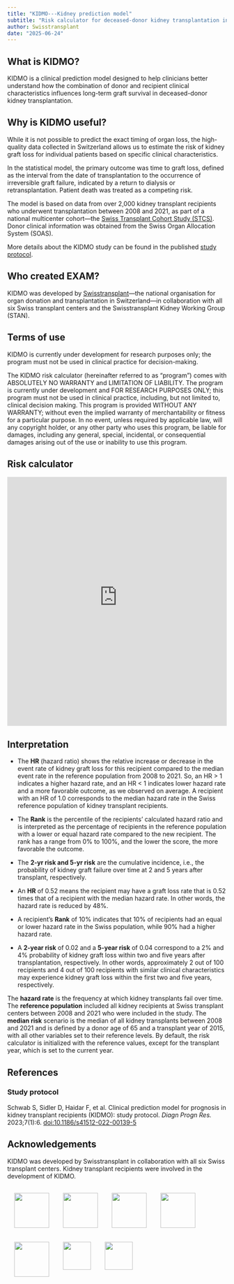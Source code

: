 ```yaml
---
title: "KIDMO---Kidney prediction model"
subtitle: "Risk calculator for deceased-donor kidney transplantation in Switzerland."
author: Swisstransplant
date: "2025-06-24"
---
```


## What is KIDMO?

KIDMO is a clinical prediction model designed to help clinicians better understand how the combination of donor and recipient clinical characteristics influences long-term graft survival in deceased-donor kidney transplantation.

## Why is KIDMO useful?

While it is not possible to predict the exact timing of organ loss, the high-quality data collected in Switzerland allows us to estimate the risk of kidney graft loss for individual patients based on specific clinical characteristics.

In the statistical model, the primary outcome was time to graft loss, defined as the interval from the date of transplantation to the occurrence of irreversible graft failure, indicated by a return to dialysis or retransplantation. Patient death was treated as a competing risk.

The model is based on data from over 2,000 kidney transplant recipients who underwent transplantation between 2008 and 2021, as part of a national multicenter cohort---the [Swiss Transplant Cohort Study (STCS)](https://www.stcs.ch/). Donor clinical information was obtained from the Swiss Organ Allocation System (SOAS).

More details about the KIDMO study can be found in the published [study protocol](https://doi.org/10.1186/s41512-022-00139-5).

## Who created EXAM?

KIDMO was developed by [Swisstransplant](https://www.swisstransplant.org/)---the national organisation for organ donation and transplantation in Switzerland---in collaboration with all six Swiss transplant centers and the Swisstransplant Kidney Working Group (STAN).

## Terms of use

KIDMO is currently under development for research purposes only; the program must not be used in clinical practice for decision-making.

::: {.callout-important appearance="simple" collapse=true}
The KIDMO risk calculator (hereinafter referred to as "program") comes with ABSOLUTELY NO WARRANTY and LIMITATION OF LIABILITY. The program is currently under development and FOR RESEARCH PURPOSES ONLY; this program must not be used in clinical practice, including, but not limited to, clinical decision making. This program is provided WITHOUT ANY WARRANTY; without even the implied warranty of merchantability or fitness for a particular purpose. In no event, unless required by applicable law, will any copyright holder, or any other party who uses this program, be liable for damages, including any general, special, incidental, or consequential damages arising out of the use or inability to use this program.
:::

## Risk calculator

```{=html}
<iframe id="KIDMO" src="https://swisstransplant.shinyapps.io/KIDMO/" style="border: none; width: 100%; height: 570px" frameborder="0"></iframe>
```

## Interpretation

* The **HR** (hazard ratio) shows the relative increase or decrease in the event rate of kidney graft loss for this recipient compared to the median event rate in the reference population from 2008 to 2021. So, an HR > 1 indicates a higher hazard rate, and an HR < 1 indicates lower hazard rate and a more favorable outcome, as we observed on average. A recipient with an HR of 1.0 corresponds to the median hazard rate in the Swiss reference population of kidney transplant recipients.

* The **Rank** is the percentile of the recipients' calculated hazard ratio and is interpreted as the percentage of recipients in the reference population with a lower or equal hazard rate compared to the new recipient. The rank has a range from 0% to 100%, and the lower the score, the more favorable the outcome.

* The **2-yr risk and 5-yr risk** are the cumulative incidence, i.e., the probability of kidney graft failure over time at 2 and 5 years after transplant, respectively.

::: {.callout-note title="Example" collapse=false}
* An **HR** of 0.52 means the recipient may have a graft loss rate that is 0.52 times that of a recipient with the median hazard rate. In other words, the hazard rate is reduced by 48%.

* A recipient's **Rank** of 10% indicates that 10% of recipients had an equal or lower hazard rate in the Swiss population, while 90% had a higher hazard rate.

* A **2-year risk** of 0.02 and a **5-year risk** of 0.04 correspond to a 2% and 4% probability of kidney graft loss within two and five years after transplantation, respectively. In other words, approximately 2 out of 100 recipients and 4 out of 100 recipients with similar clinical characteristics may experience kidney graft loss within the first two and five years, respectively.
:::

::: {.callout-note appearance="simple" collapse=false}
The **hazard rate** is the frequency at which kidney transplants fail over time. The **reference population** included all kidney recipients at Swiss transplant centers between 2008 and 2021 who were included in the study. The **median risk** scenario is the median of all kidney transplants between 2008 and 2021 and is defined by a donor age of 65 and a transplant year of 2015, with all other variables set to their reference levels. By default, the risk calculator is initialized with the reference values, except for the transplant year, which is set to the current year.
:::

## References

### Study protocol

Schwab S, Sidler D, Haidar F, et al. Clinical prediction model for prognosis in kidney transplant recipients (KIDMO): study protocol. *Diagn Progn Res.* 2023;7(1):6. [doi:10.1186/s41512-022-00139-5](https://doi.org/10.1186/s41512-022-00139-5)

## Acknowledgements

KIDMO was developed by Swisstransplant in collaboration with all six Swiss transplant centers. Kidney transplant recipients were involved in the development of KIDMO.

![](../images/SWT_2955_2021.png){height=80 style="float:left; padding:16px"}
![](../images/CHUV-Centre-hospitalier-universitaire-vaudois_ng_image_full.png){height=80 style="float:left; padding:16px"}

![](../images/HUG.png){height=80 style="float:left; padding:16px"}
![](../images/Insel.png){height=80 style="float:left; padding:16px"}
![](../images/KSSG.png){height=80 style="float:left; padding:16px"}

![](../images/USB.png){height=64 style="float:left; padding:16px"}
![](../images/USZ.png){height=64 style="padding:16px"}